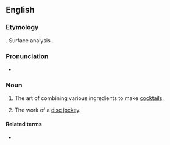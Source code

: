 ==English==
{{wikipedia}}

===Etymology===
{{back-form|en|mixologist}}. Surface analysis {{suffix|en|mix|ology}}.

===Pronunciation===
* {{audio|En-au-mixology.ogg|Audio (AU)|lang=en}}

===Noun===
{{en-noun|-|mixologies}}

# {{lb|en|slang}} The art of combining various ingredients to make [[cocktail]]s.
# {{lb|en|slang|rare}} The work of a [[disc jockey]].

====Related terms====
* {{l|en|mixologist}}
